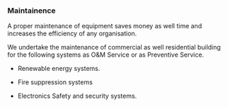 ### Maintainence

A proper maintenance of equipment saves money as well time and increases the efficiency of any organisation.

We undertake the maintenance of commercial as well residential building for the following systems as O&M Service or as Preventive Service.

* Renewable energy systems.

* Fire suppression systems

* Electronics Safety and security systems.